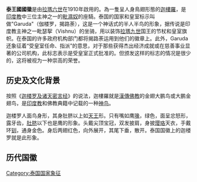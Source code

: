 {{expand|time=2010-08-23T06:41:51+00:00}}
{{unreferenced|time=2010-08-23T06:41:51+00:00}}
{{Infobox coat of arms
|name = 泰王国国徽
|image = Emblem of Thailand.svg
|image_width = 220
|middle = Garuda Emblem of Thailand (Royal Warrant).svg
|middle_width = 250
|middle_caption = 泰王国大国徽
|armiger = [[泰国国王|泰国国王]]
|year_adopted = 
|use = 
}}
'''泰王國國徽'''是由[[拉瑪六世|拉瑪六世]]在1910年啟用的。為一隻呈人身鳥翅形態的[[迦樓羅|迦樓羅]]，是[[印度教|印度教]]中三位主神之一的[[毗濕奴|毗濕奴]]的座騎。泰国的国家和皇室标示叫做"Garuda"（伽楼罗，揭路荼），这是一个神话式的半人半鸟的形象，据传说是印度教主神之一毗瑟挐（Vishnu）的坐骑，用以装饰[[拉瑪九世|拉瑪九世]]国王的节杖和皇室旗帜。在泰国的许多政府机构部门都将揭路荼运用到他们的徽章上。此外，Garuda还象征着“受皇室任命、指派”的意思，对于那些获得杰出经济成就或在慈善事业显著的公司机构，此标志表示是受皇室正式批准的。但颁发这样的标志的情况是很少的，这将被视为一种崇高的荣誉。

== 历史及文化背景 ==

按照《[[迦楼罗及诸天密言经|迦楼罗及诸天密言经]]》的说法，迦樓羅就是[[漢傳佛教|漢傳佛教]]的金翅大鹏鸟或大鹏金翅鸟，是[[印度教|印度教]]和佛教典籍中记载的一种[[神鸟|神鸟]]。

迦楼罗人面鸟身形，其身肚脐以上如[[天王|天王]]形。只有嘴如鹰[[鳥喙|喙]]，绿色，面呈忿怒形，露牙齿，[[肚脐|肚脐]]以下也是鹰的形象。头戴尖顶宝冠，双发披肩，身披[[璎珞|璎珞]]天衣，手戴环[[钏|钏]]，通身金色。身后两翅红色，向外展开，其尾下垂，散开。泰国国徽上的迦楼罗就是此形象。

== 历代国徽 ==
{{Gallery
|File:Coat of arms of Siam.svg|[[暹罗王国|暹罗王国]]<br />1873年-1910年
|File:Coat of Arms of Siam (Royal Gazette).svg|[[暹罗王国|暹罗王国]]<br />1873年-1910年
}}

{{亚洲题目|国徽}}

[[Category:泰国国家象征|Category:泰国国家象征]]